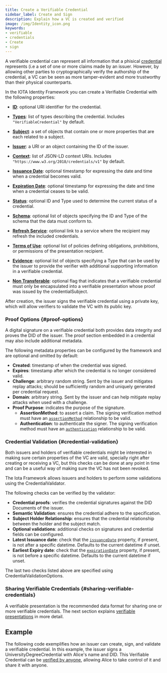```yaml
---
title: Create a Verifiable Credential
sidebar_label: Create and Sign
description: Explain how a VC is created and verified
image: /img/Identity_icon.png
keywords:
- verifiable
- credentials
- Create
- sign
---
```


A verifiable credential can represent all information that a phisical [credential](https://www.w3.org/TR/vc-data-model/#dfn-credential) represents (i.e a set of one or more claims made by an issuer. However, by allowing other parties to cryptographically verify the authorship of the credential, a VC can be seen as more tamper-evident and more trustworthy than their physical counterparts. 

In the IOTA Identity Framework you can create a Verifiable Credential with the following properties:

- [**ID**](https://www.w3.org/TR/vc-data-model/#identifiers): optional URI identifier for the credential.
- [**Types**](https://www.w3.org/TR/vc-data-model/#types): list of types describing the credential. Includes `"VerifiableCredential"` by default.
- [**Subject**](https://www.w3.org/TR/vc-data-model/#credential-subject): a set of objects that contain one or more properties that are each related to a subject.
- [**Issuer**](https://www.w3.org/TR/vc-data-model/#issuer): a URI or an object containing the ID of the issuer.

- [**Context**](https://www.w3.org/TR/vc-data-model/#contexts): list of JSON-LD context URIs. Includes `"https://www.w3.org/2018/credentials/v1"` by default.
- [**Issuance Date**](https://www.w3.org/TR/vc-data-model/#issuance-date): optional timestamp for expressing the date and time when a credential becomes valid. 
- [**Expiration Date**](https://www.w3.org/TR/vc-data-model/#expiration): optional timestamp for expressing the date and time when a credential ceases to be valid.
- [**Status**](https://www.w3.org/TR/vc-data-model/#status): optional ID and Type used to determine the current status of a credential.
- [**Schema**](https://www.w3.org/TR/vc-data-model/#data-schemas): optional list of objects specifying the ID and Type of the schema that the data must conform to. 
- [**Refresh Service**](https://www.w3.org/TR/vc-data-model/#refreshing): optional link to a service where the recipient may refresh the included credentials.
- [**Terms of Use**](https://www.w3.org/TR/vc-data-model/#terms-of-use): optional list of policies defining obligations, prohibitions, or permissions of the presentation recipient.
- [**Evidence**](https://www.w3.org/TR/vc-data-model/#evidence): optional list of objects specifying a Type that can be used by the issuer to provide the verifier with additional supporting information in a verifiable credential. 
- [**Non Transferable**](https://www.w3.org/TR/vc-data-model/#nontransferable-property): optional flag that indicates that a verifiable credential must only be encapsulated into a verifiable presentation whose proof was issued by the credentialSubject.

After creation, the issuer signs the verifiable credential using a private key, which will allow verifiers to validate the VC with its public key.

### Proof Options {#proof-options}

A digital signature on a verifiable credential both provides data integrity and proves the DID of the issuer.
The proof section embedded in a credential may also include additional metadata.

The following metadata properties can be configured by the framework and are optional and omitted by default:

- **Created**: timestamp of when the credential was signed.
- **Expires**: timestamp after which the credential is no longer considered valid.
- **Challenge**: arbitrary random string. Sent by the issuer and mitigates replay attacks; should be sufficiently random and uniquely generated per credential request.
- **Domain**: arbitrary string. Sent by the issuer and can help mitigate replay attacks when used with a challenge.
- **Proof Purpose**: indicates the purpose of the signature.
  - **AssertionMethod**: to assert a claim. The signing verification method must have an [`assertionMethod`](https://www.w3.org/TR/did-core/#assertion) relationship to be valid.
  - **Authentication**: to authenticate the signer. The signing verification method must have an [`authentication`](https://www.w3.org/TR/did-core/#authentication) relationship to be valid.

### Credential Validation {#credential-validation}

Both issuers and holders of verifiable credentials might be interested in making sure certain properties of the VC are valid, specially right after creating or receiving a VC, but this checks can be done at any point in time and can be a useful way of making sure the VC has not been revoked. 

The Iota Framework allows issuers and holders to perform some validations using the CredentialValidator.

The following checks can be verified by the validator:

- **Credential proofs**: verifies the credential signatures against the DID Documents of the issuer.
- **Semantic Validation**: ensures the credential adhere to the specification.
- **Subject Holder Relationship**: ensures that the credential relationship between the holder and the subject match.
- **Optional validations**: additional checks on signatures and credential fields can be configured.
- **Latest Issuance date**: check that the [`issuanceDate`](https://www.w3.org/TR/vc-data-model/#issuance-date) property, if present, is not after a specific datetime. Defaults to the current datetime if unset.
- **Earliest Expiry date**: check that the [`expirationDate`](https://www.w3.org/TR/vc-data-model/#expiration) property, if present, is not before a specific datetime. Defaults to the current datetime if unset.

The last two checks listed above are specified using CredentialValidationOptions.

### Sharing Verifiable Credentials {#sharing-verifiable-credentials}

A verifiable presentation is the recommended data format for sharing one or more verifiable credentials. The next section explains [verifiable presentations](./verifiable_presentations.mdx) in more detail.

## Example

The following code exemplifies how an issuer can create, sign, and validate a verifiable credential. In this example, the issuer signs a UniversityDegreeCredential with Alice's name and DID. 
This Verifiable Credential can be [verified by anyone](./verifiable_presentations.mdx), allowing Alice to take control of it and share it with anyone.

<CodeSnippet 
    nodeReplitLink="https://repl.it/@IOTAFoundation/create-vc?lite=true"
    rustContent={create_vc_rs}
    nodeGithubLink = "https://github.com/iotaledger/identity.rs/blob/support/v0.5/bindings/wasm/examples-account/src/create_vc.ts"
    rustGithubLink = "https://github.com/iotaledger/identity.rs/blob/support/v0.5/examples/account/create_vc.rs"
/>